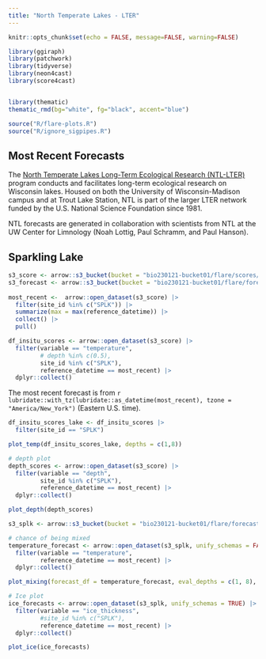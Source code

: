 ```yaml
---
title: "North Temperate Lakes - LTER"
---
```


```r
knitr::opts_chunk$set(echo = FALSE, message=FALSE, warning=FALSE)
```

```r
library(ggiraph)
library(patchwork)
library(tidyverse)
library(neon4cast)
library(score4cast)


library(thematic)
thematic_rmd(bg="white", fg="black", accent="blue")

source("R/flare-plots.R")
source("R/ignore_sigpipes.R")
```

## Most Recent Forecasts

The [North Temperate Lakes Long-Term Ecological Research (NTL-LTER)](https://lter.limnology.wisc.edu) program conducts and facilitates long-term ecological research on Wisconsin lakes. Housed on both the University of Wisconsin-Madison campus and at Trout Lake Station, NTL is part of the larger LTER network funded by the U.S. National Science Foundation since 1981.

NTL forecasts are generated in collaboration with scientists from NTL at the UW Center for Limnology (Noah Lottig, Paul Schramm, and Paul Hanson).

::: panel-tabset
## Sparkling Lake

```r
s3_score <- arrow::s3_bucket(bucket = "bio230121-bucket01/flare/scores/parquet", endpoint_override = "amnh1.osn.mghpcc.org", anonymous = TRUE)
s3_forecast <- arrow::s3_bucket(bucket = "bio230121-bucket01/flare/forecasts/parquet", endpoint_override = "amnh1.osn.mghpcc.org", anonymous = TRUE)
  
most_recent <-  arrow::open_dataset(s3_score) |> 
  filter(site_id %in% c("SPLK")) |> 
  summarize(max = max(reference_datetime)) |> 
  collect() |> 
  pull()

df_insitu_scores <- arrow::open_dataset(s3_score) |>
  filter(variable == "temperature",
         # depth %in% c(0.5),
         site_id %in% c("SPLK"),
         reference_datetime == most_recent) |>
  dplyr::collect()
```

The most recent forecast is from `r lubridate::with_tz(lubridate::as_datetime(most_recent), tzone = "America/New_York")` (Eastern U.S. time).

```r
df_insitu_scores_lake <- df_insitu_scores |> 
  filter(site_id == "SPLK")

plot_temp(df_insitu_scores_lake, depths = c(1,8)) 
```

```r
# depth plot
depth_scores <- arrow::open_dataset(s3_score) |> 
  filter(variable == "depth",
         site_id %in% c("SPLK"),
         reference_datetime == most_recent) |> 
  dplyr::collect()

plot_depth(depth_scores) 
```

```r
s3_splk <- arrow::s3_bucket(bucket = "bio230121-bucket01/flare/forecasts/parquet/site_id=SPLK/model_id=glm_flare_v3", endpoint_override = "amnh1.osn.mghpcc.org", anonymous = TRUE)

# chance of being mixed
temperature_forecast <- arrow::open_dataset(s3_splk, unify_schemas = FALSE) |> 
  filter(variable == "temperature",
         reference_datetime == most_recent) |> 
  dplyr::collect() 

plot_mixing(forecast_df = temperature_forecast, eval_depths = c(1, 8), use_density = T, threshold = 0.1)

```

```r
# Ice plot
ice_forecasts <- arrow::open_dataset(s3_splk, unify_schemas = TRUE) |> 
  filter(variable == "ice_thickness",
         #site_id %in% c("SPLK"),
         reference_datetime == most_recent) |> 
  dplyr::collect()

plot_ice(ice_forecasts)
```
:::
